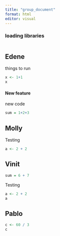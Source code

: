 ```yaml
---
title: "group_document"
format: html
editor: visual
---
```


### loading libraries

```r

```

## Edene

things to run

```r
x <- 1+1
x
```

#### New feature

new code

```r
sum = 1+2+3
```

## Molly

Testing

```r
a <- 2 + 2
```

## Vinit

```r
sum = 6 + 7
```

Testing

```r
a <- 2 + 2
a
```

## Pablo

```r
c <- 60 / 3
c
```
